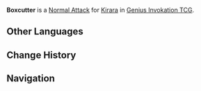 {{About|the Character Card Skill for [[Genius Invokation TCG]]|the Playable Character Talent|Boxcutter}}
{{Genius Invokation TCG Skill Infobox
|title      = Boxcutter
|image      = Boxcutter Character Card Skill.png
|type       = Normal Attack
|character  = Kirara
|matching   = 1
|element    = Dendro
|unaligned  = 2
|effect     = Deals 2 {{Color|Physical DMG}}.
|order      = 1
}}
'''Boxcutter''' is a [[Character Card Normal Attack|Normal Attack]] for [[Kirara (Character Card)|Kirara]] in [[Genius Invokation TCG]].

==Other Languages==
{{Other Languages|Boxcutter}}

==Change History==
{{Change History|4.5}}

==Navigation==
{{Genius Invokation TCG Skill Navbox|Kirara}}